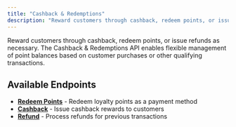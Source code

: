 ```yaml
---
title: "Cashback & Redemptions"
description: "Reward customers through cashback, redeem points, or issue refunds as necessary."
---
```


Reward customers through cashback, redeem points, or issue refunds as necessary. The Cashback & Redemptions API enables flexible management of point balances based on customer purchases or other qualifying transactions.

## Available Endpoints

- **[Redeem Points](/api-reference/transactions/cashback-and-redemptions/redeem)** - Redeem loyalty points as a payment method
- **[Cashback](/api-reference/transactions/cashback-and-redemptions/cashback)** - Issue cashback rewards to customers  
- **[Refund](/api-reference/transactions/cashback-and-redemptions/refund)** - Process refunds for previous transactions
